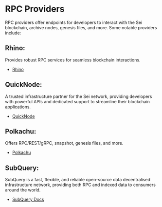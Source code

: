 # RPC Providers

RPC providers offer endpoints for developers to interact with the Sei blockchain, archive nodes, genesis files, and more. Some notable providers include:

## **Rhino**:
Provides robust RPC services for seamless blockchain interactions.
   - [Rhino](https://rhinostake.com/#)

## **QuickNode**:
A trusted infrastructure partner for the Sei network, providing developers with powerful APIs and dedicated support to streamline their blockchain applications.
   - [QuickNode](https://www.quicknode.com/)

## **Polkachu**:
Offers RPC/REST/gRPC, snapshot, genesis files, and more.
   - [Polkachu](https://polkachu.com/networks/sei)

## **SubQuery**:
SubQuery is a fast, flexible, and reliable open-source data decentralised infrastructure network, providing both RPC and indexed data to consumers around the world.
   - [SubQuery Docs](https://academy.subquery.network/indexer/quickstart/quickstart_chains/cosmos-sei.html)
